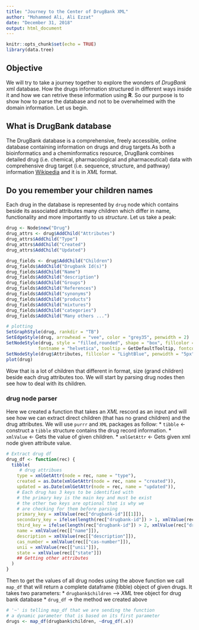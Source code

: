 ```yaml
---
title: "Journey to the Center of DrugBank XML"
author: "Mohammed Ali, Ali Ezzat"
date: "December 31, 2018"
output: html_document
---
```


```r
knitr::opts_chunk$set(echo = TRUE)
library(data.tree)
```

## Objective
We will try to take a journey together to explore the wonders of *DrugBank* xml database. How the drugs information structured in different ways inside it and how we can retrive these information using **R**. So our purpose is to show how to parse the database and not to be overwhelmed with the domain information. Let us begin.

## What is DrugBank database
The DrugBank database is a comprehensive, freely accessible, online database containing information on drugs and drug targets.As both a bioinformatics and a cheminformatics resource, DrugBank combines detailed drug (i.e. chemical, pharmacological and pharmaceutical) data with comprehensive drug target (i.e. sequence, structure, and pathway) information [Wikipedia](https://en.wikipedia.org/wiki/DrugBank) and it is in *XML* format.


## Do you remember your children names
Each drug in the database is represented by `drug` node which contains beside its associated attributes many children which differ in name, functionality and more importantly to us *structure*. Let us take a peak:

```r
drug <- Node$new("Drug")
drug_attrs <- drug$AddChild("Attributes")
drug_attrs$AddChild("Type")
drug_attrs$AddChild("Created")
drug_attrs$AddChild("Updated")

drug_fields <- drug$AddChild("Children")
drug_fields$AddChild("Drugbank Id(s)")
drug_fields$AddChild("Name")
drug_fields$AddChild("description")
drug_fields$AddChild("Groups")
drug_fields$AddChild("References")
drug_fields$AddChild("synonyms")
drug_fields$AddChild("products")
drug_fields$AddChild("mixtures")
drug_fields$AddChild("categories")
drug_fields$AddChild("Many others ...")

# plotting
SetGraphStyle(drug, rankdir = "TB")
SetEdgeStyle(drug, arrowhead = "vee", color = "grey35", penwidth = 2)
SetNodeStyle(drug, style = "filled,rounded", shape = "box", fillcolor = "GreenYellow", 
            fontname = "helvetica", tooltip = GetDefaultTooltip, fontcolor = "Firebrick")
SetNodeStyle(drug$Attributes, fillcolor = "LightBlue", penwidth = "5px")
plot(drug)
```

Wow that is a lot of children that different in format, size (grand children) beside each drug attributes too. 
We will start by parsing drug nodes then see how to deal with its children.

### drug node parser
Here we created a function that takes an *XML* rescord as an input and will see how we can extract direct children (that has no grand children) and the drug attributes.
We will use `purrr` and `XML` packages as follow:
* `tibble` <- construct a `tibble` structure contains the drug record information.
* `xmlValue` <- Gets the value of given children.
* `xmlGetAttr` <- Gets given xml node given attribute value.

```r
# Extract drug df
drug_df <- function(rec) {
  tibble(
     # drug attribues
    type = xmlGetAttr(node = rec, name = "type"),
    created = as.Date(xmlGetAttr(node = rec, name = "created")),
    updated = as.Date(xmlGetAttr(node = rec, name = "updated")),
    # Each drug has 3 keys to be identified with
    # the primary key is the main key and must be exist
    # the other two keys are optional that is why we
    # are checking for them before parsing
    primary_key = xmlValue(rec["drugbank-id"][[1]]),
    secondary_key = ifelse(length(rec["drugbank-id"]) > 1, xmlValue(rec["drugbank-id"][[2]]), NA),
    third_key = ifelse(length(rec["drugbank-id"]) > 2, xmlValue(rec["drugbank-id"][[3]]), NA),
    name = xmlValue(rec[["name"]]),
    description = xmlValue(rec[["description"]]),
    cas_number = xmlValue(rec[["cas-number"]]),
    unii = xmlValue(rec[["unii"]]),
    state = xmlValue(rec[["state"]])
    ## Getting other attributes
  )
}
```


Then to get the values of all drug nodes using the above function we call `map_df` that will return a complete dataframe (tibble) object of given drugs. It takes two parameters:
* `drugbank$children` --> *XML* tree object for drug bank database
* `drug_df` -> the method we created above 

```r
# '~' is telling map_df that we are sending the function
# a dynamic parameter that is based on its first parameter
drugs <- map_df(drugbank$children, ~drug_df(.x))
```

